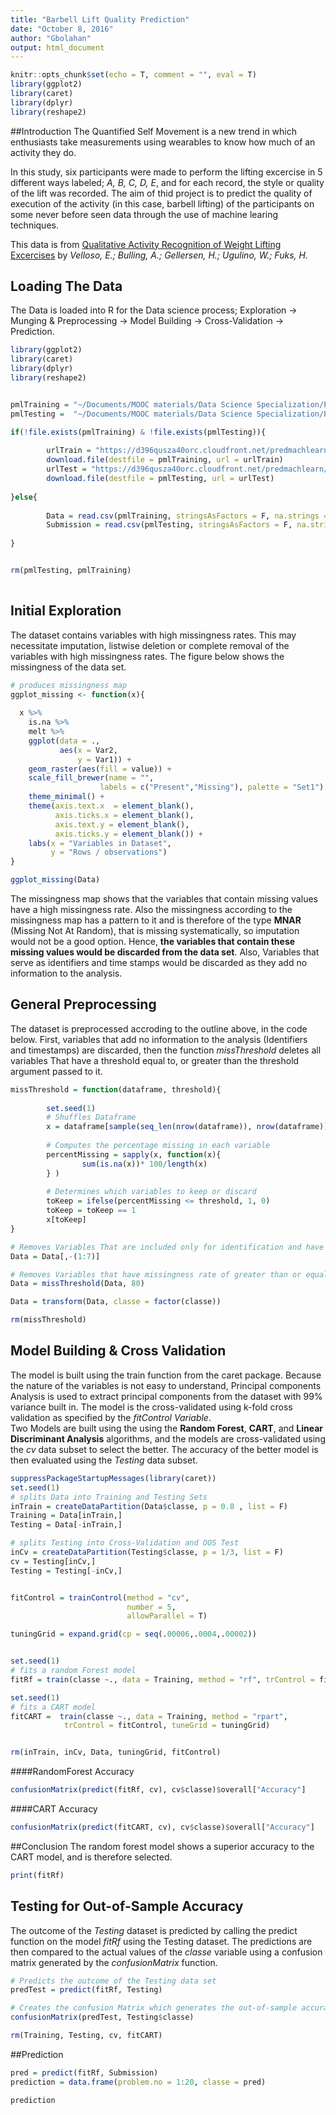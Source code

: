 ```yaml
---
title: "Barbell Lift Quality Prediction"
date: "October 8, 2016"
author: "Gbolahan"
output: html_document
---
```


```r
knitr::opts_chunk$set(echo = T, comment = "", eval = T)
library(ggplot2)
library(caret)
library(dplyr)
library(reshape2)
```

##Introduction
The Quantified Self Movement is a new trend in which enthusiasts take measurements using wearables to know how much of an activity they do.  


In this study, six participants were made to perform the lifting excercise in 5 different ways labeled; *A, B, C, D, E*, and for each record, the style or quality of the lift was recorded.  The aim of thid project is to predict the quality of execution of the activity (in this case, barbell lifting) of the participants on some never before seen data through the use of machine learing techniques.  


This data is from [Qualitative Activity Recognition of Weight Lifting Excercises](http://groupware.les.inf.puc-rio.br/work.jsf?p1=11201) by *Velloso, E.; Bulling, A.; Gellersen, H.; Ugulino, W.; Fuks, H.*

## Loading The Data
The Data is loaded into R for the Data science process; Exploration -> Munging & Preprocessing -> Model Building -> Cross-Validation -> Prediction.


```r
library(ggplot2)
library(caret)
library(dplyr)
library(reshape2)


pmlTraining = "~/Documents/MOOC materials/Data Science Specialization/Practical Machine Learning/Project/pml-training.csv"
pmlTesting =  "~/Documents/MOOC materials/Data Science Specialization/Practical Machine Learning/Project/pml-testing.csv"

if(!file.exists(pmlTraining) & !file.exists(pmlTesting)){
        
        urlTrain = "https://d396qusza40orc.cloudfront.net/predmachlearn/pml-training.csv"
        download.file(destfile = pmlTraining, url = urlTrain)
        urlTest = "https://d396qusza40orc.cloudfront.net/predmachlearn/pml-testing.csv"
        download.file(destfile = pmlTesting, url = urlTest)
        
}else{
        
        Data = read.csv(pmlTraining, stringsAsFactors = F, na.strings = c("NA",""))
        Submission = read.csv(pmlTesting, stringsAsFactors = F, na.strings = c("NA","","#DIV/0!"))
        
}


rm(pmlTesting, pmlTraining)
        
```

## Initial Exploration
The dataset contains variables with high missingness rates. This may necessitate imputation, listwise deletion or complete removal of the variables with high missingness rates. The figure below shows the missingness of the data set. 

```r

# produces missingness map
ggplot_missing <- function(x){
  
  x %>% 
    is.na %>%
    melt %>%
    ggplot(data = .,
           aes(x = Var2,
               y = Var1)) +
    geom_raster(aes(fill = value)) +
    scale_fill_brewer(name = "",
                    labels = c("Present","Missing"), palette = "Set1") +
    theme_minimal() + 
    theme(axis.text.x  = element_blank(),
          axis.ticks.x = element_blank(),
          axis.text.y = element_blank(),
          axis.ticks.y = element_blank()) + 
    labs(x = "Variables in Dataset",
         y = "Rows / observations")
}

ggplot_missing(Data)
```



The missingness map shows that the variables that contain missing values have a high missingness rate. Also the missingness according to the missingness map has a pattern to it and is therefore of the type **MNAR** (Missing Not At Random), that is missing systematically, so imputation would not be a good option. Hence, **the variables that contain these missing values would be discarded from the data set**. Also, Variables that serve as identifiers and time stamps would be discarded as they add no information to the analysis.

## General Preprocessing
The dataset is preprocessed accroding to the outline above, in the code below. First, variables that add no information to the analysis (Identifiers and timestamps) are discarded, then the function *missThreshold* deletes all variables That have a threshold equal to, or greater than the threshold argument passed to it. 

```r
missThreshold = function(dataframe, threshold){
        
        set.seed(1)
        # Shuffles Dataframe
        x = dataframe[sample(seq_len(nrow(dataframe)), nrow(dataframe)), ]
        
        # Computes the percentage missing in each variable
        percentMissing = sapply(x, function(x){
                sum(is.na(x))* 100/length(x)
        } )
        
        # Determines which variables to keep or discard
        toKeep = ifelse(percentMissing <= threshold, 1, 0)
        toKeep = toKeep == 1
        x[toKeep]
}

# Removes Variables That are included only for identification and have no meaning to the Data
Data = Data[,-(1:7)]

# Removes Variables that have missingness rate of greater than or equal to 80 percent
Data = missThreshold(Data, 80)

Data = transform(Data, classe = factor(classe))

rm(missThreshold)

```

## Model Building & Cross Validation
The model is built using the train function from the caret package. Because the nature of the variables is not easy to understand, Principal components Analysis is used to extract principal components from the dataset with 99% variance built in. The model is the cross-validated using k-fold cross validation as specified by the *fitControl Variable*.  
Two Models are built using the using the **Random Forest**, **CART**, and **Linear Discriminant Analysis** algorithms, and the models are cross-validated using the *cv* data subset to select the better. The accuracy of the better model is then evaluated using the *Testing* data subset.

```r
suppressPackageStartupMessages(library(caret))
set.seed(1)
# splits Data into Training and Testing Sets
inTrain = createDataPartition(Data$classe, p = 0.8 , list = F)
Training = Data[inTrain,]
Testing = Data[-inTrain,]

# splits Testing into Cross-Validation and OOS Test
inCv = createDataPartition(Testing$classe, p = 1/3, list = F)
cv = Testing[inCv,]
Testing = Testing[-inCv,]


fitControl = trainControl(method = "cv",
                          number = 5,
                          allowParallel = T)

tuningGrid = expand.grid(cp = seq(.00006,.0004,.00002))


set.seed(1)
# fits a random Forest model
fitRf = train(classe ~., data = Training, method = "rf", trControl = fitControl)

set.seed(1)
# fits a CART model
fitCART =  train(classe ~., data = Training, method = "rpart", 
            trControl = fitControl, tuneGrid = tuningGrid)


rm(inTrain, inCv, Data, tuningGrid, fitControl)


```

####RandomForest Accuracy
```r
confusionMatrix(predict(fitRf, cv), cv$classe)$overall["Accuracy"]
```

####CART Accuracy
```r
confusionMatrix(predict(fitCART, cv), cv$classe)$overall["Accuracy"]
```

##Conclusion
The random forest model shows a superior accuracy to the CART model, and is therefore selected.
```r
print(fitRf)
```


## Testing for Out-of-Sample Accuracy
The outcome of the *Testing* dataset is predicted by calling the predict function on the model *fitRf* using the Testing dataset. The predictions are then compared to the actual values of the *classe* variable using a confusion matrix generated by the *confusionMatrix* function.

```r
# Predicts the outcome of the Testing data set 
predTest = predict(fitRf, Testing)

# Creates the confusion Matrix which generates the out-of-sample accuracy
confusionMatrix(predTest, Testing$classe)

rm(Training, Testing, cv, fitCART)
```



##Prediction

```r
pred = predict(fitRf, Submission)
prediction = data.frame(problem.no = 1:20, classe = pred)

prediction

```

